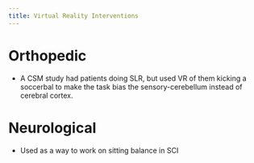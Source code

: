 ```yaml
---
title: Virtual Reality Interventions
---
```




# Orthopedic 

- A CSM study had patients doing SLR, but used VR of them kicking a soccerbal to make the task bias the sensory-cerebellum instead of cerebral cortex.



# Neurological

- Used as a way to work on sitting balance in SCI